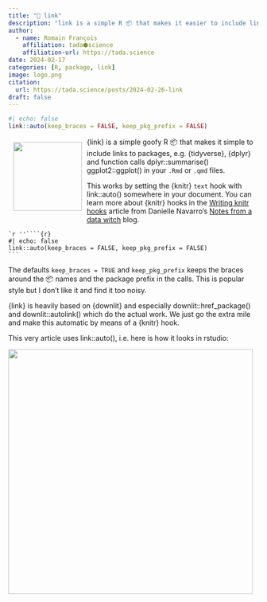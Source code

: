 ```yaml
---
title: "🔗 link"
description: "link is a simple R 📦 that makes it easier to include links to packages pkgdown pages"
author:
  - name: Romain François
    affiliation: tada⬢science
    affiliation-url: https://tada.science
date: 2024-02-17
categories: [R, package, link]
image: logo.png
citation: 
  url: https://tada.science/posts/2024-02-26-link
draft: false
---
```


```r
#| echo: false
link::auto(keep_braces = FALSE, keep_pkg_prefix = FALSE)
```

<img src="logo.png" align="left" height="138" style="margin: 10px"/>

{link} is a simple goofy R 📦 that makes it simple to include links to packages, e.g. {tidyverse}, {dplyr} and function calls dplyr::summarise() ggplot2::ggplot() in your `.Rmd` or `.qmd` files.

This works by setting the {knitr} `text` hook with link::auto() somewhere in your document. You can learn more about {knitr} hooks in the [Writing knitr hooks](https://blog.djnavarro.net/posts/2023-12-30_knitr-hooks/) article from Danielle Navarro's [Notes from a data witch](https://blog.djnavarro.net) blog.

````         
`r ''````{r}
#| echo: false
link::auto(keep_braces = FALSE, keep_pkg_prefix = FALSE)
```
````

The defaults `keep_braces = TRUE` and `keep_pkg_prefix` keeps the braces around the 📦 names and the package prefix in the calls. This is popular style but I don't like it and find it too noisy.

{link} is heavily based on {downlit} and especially downlit::href_package() and downlit::autolink() which do the actual work. We just go the extra mile and make this automatic by means of a {knitr} hook.

This very article uses link::auto(), i.e. here is how it looks in rstudio:

![](article.png){fig-align="center" width="492"}
